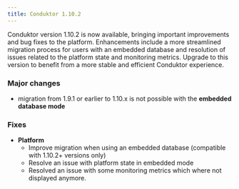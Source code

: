 ```yaml
---
title: Conduktor 1.10.2 
---
```



Conduktor version 1.10.2 is now available, bringing important improvements and bug fixes to the platform. Enhancements include a more streamlined migration process for users with an embedded database and resolution of issues related to the platform state and monitoring metrics. Upgrade to this version to benefit from a more stable and efficient Conduktor experience.

### Major changes

- migration from 1.9.1 or earlier to 1.10.x is not possible with the **embedded database mode**

### Fixes

- **Platform**
  - Improve migration when using an embedded database (compatible with 1.10.2+ versions only)
  - Resolve an issue with platform state in embedded mode
  - Resolved an issue with some monitoring metrics which where not displayed anymore.
